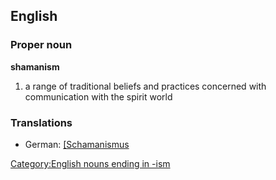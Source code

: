 {{wikipedia}}
==English==
===Proper noun===
'''shamanism'''
# a range of traditional beliefs and practices concerned with communication with the spirit world
===Translations===
*German: [[[Schamanismus]] {{m}}
[[Category:English nouns ending in -ism]]
